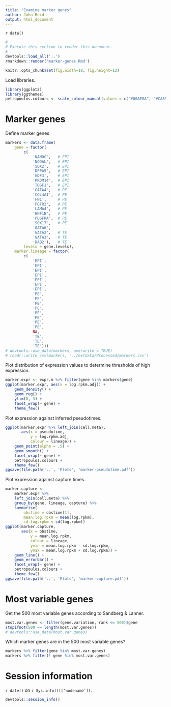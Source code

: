 ```yaml
---
title: "Examine marker genes"
author: John Reid
output: html_document
---
```


`r date()`

```r
#
# Execute this section to render this document.
#
devtools::load_all('..')
rmarkdown::render('marker-genes.Rmd')
```

```r
knitr::opts_chunk$set(fig.width=18, fig.height=12)
```

Load libraries.
```r
library(ggplot2)
library(ggthemes)
petropoulos.colours <- scale_colour_manual(values = c("#00AE8A", "#CA8505", "#FF6C00", "#8586C3"))
```


# Marker genes

Define marker genes
```r
markers <- data.frame(
    gene = factor(
        c(
            'NANOG',   # EPI
            'NODAL',   # EPI
            'SOX2',    # EPI
            'DPPA5',   # EPI
            'GDF3',    # EPI
            'PRDM14',  # EPI
            'TDGF1',   # EPI
            'GATA4',   # PE
            'COL4A1',  # PE
            'FN1',     # PE
            'FGFR2',   # PE
            'LAMA4',   # PE
            'HNF1B',   # PE
            'PDGFRA',  # PE
            'SOX17',   # PE
            'GATA6',
            'GATA2',   # TE
            'GATA3',   # TE
            'DAB2'),   # TE
        levels = gene.levels),
    marker.lineage = factor(
        c(
            'EPI',
            'EPI',
            'EPI',
            'EPI',
            'EPI',
            'EPI',
            'EPI',
            'PE',
            'PE',
            'PE',
            'PE',
            'PE',
            'PE',
            'PE',
            'PE',
            NA,
            'TE',
            'TE',
            'TE')))
# devtools::use_data(markers, overwrite = TRUE)
# readr::write_csv(markers, '../extdata/Processed/markers.csv')
```

Plot distribution of expression values to determine thresholds of high
expression.
```r
marker.expr <- expr.m %>% filter(gene %in% markers$gene)
ggplot(marker.expr, aes(x = log.rpkm.adj)) +
    geom_density() +
    geom_rug() +
    ylim(0, 3) +
    facet_wrap(~ gene) +
    theme_few()
```

Plot expression against inferred pseudotimes.
```r
ggplot(marker.expr %>% left_join(cell.meta),
       aes(x = pseudotime,
           y = log.rpkm.adj,
           colour = lineage)) +
    geom_point(alpha = .5) +
    geom_smooth() +
    facet_wrap(~ gene) +
    petropoulos.colours +
    theme_few()
ggsave(file.path('..', 'Plots', 'marker-pseudotime.pdf'))
```

Plot expression against capture times.
```r
marker.capture <-
    marker.expr %>%
    left_join(cell.meta) %>%
    group_by(gene, lineage, capture) %>%
    summarise(
        obstime = obstime[1],
        mean.log.rpkm = mean(log.rpkm),
        sd.log.rpkm = sd(log.rpkm))
ggplot(marker.capture,
       aes(x = obstime,
           y = mean.log.rpkm,
           colour = lineage,
           ymin = mean.log.rpkm - sd.log.rpkm,
           ymax = mean.log.rpkm + sd.log.rpkm)) +
    geom_line() +
    geom_errorbar() +
    facet_wrap(~ gene) +
    petropoulos.colours +
    theme_few()
ggsave(file.path('..', 'Plots', 'marker-capture.pdf'))
```


# Most variable genes

Get the 500 most variable genes according to Sandberg & Lanner.
```r
most.var.genes <- filter(gene.variation, rank <= 500)$gene
stopifnot(500 == length(most.var.genes))
# devtools::use_data(most.var.genes)
```

Which marker genes are in the 500 most variable genes?
```r
markers %>% filter(gene %in% most.var.genes)
markers %>% filter(! gene %in% most.var.genes)
```


# Session information

`r date()` on `r Sys.info()[['nodename']]`.
```r
devtools::session_info()
```
